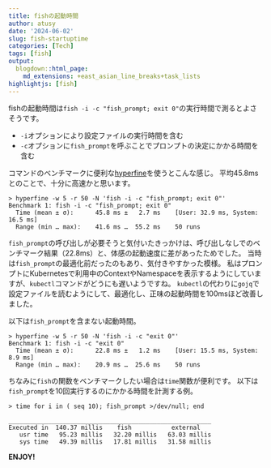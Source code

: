```yaml
---
title: fishの起動時間
author: atusy
date: '2024-06-02'
slug: fish-startuptime
categories: [Tech]
tags: [fish]
output:
  blogdown::html_page:
    md_extensions: +east_asian_line_breaks+task_lists
highlightjs: [fish]
---
```


fishの起動時間は`fish -i -c "fish_prompt; exit 0"`の実行時間で測るとよさそうです。

- `-i`オプションにより設定ファイルの実行時間を含む
- `-c`オプションに`fish_prompt`を呼ぶことでプロンプトの決定にかかる時間を含む

コマンドのベンチマークに便利な[hyperfine](https://github.com/sharkdp/hyperfine)を使うとこんな感じ。
平均45.8msとのことで、十分に高速かと思います。

```
> hyperfine -w 5 -r 50 -N 'fish -i -c "fish_prompt; exit 0"'
Benchmark 1: fish -i -c "fish_prompt; exit 0"
  Time (mean ± σ):      45.8 ms ±   2.7 ms    [User: 32.9 ms, System: 16.5 ms]
  Range (min … max):    41.6 ms …  55.2 ms    50 runs
```

`fish_prompt`の呼び出しが必要そうと気付いたきっかけは、呼び出しなしでのベンチマーク結果（22.8ms）と、体感の起動速度に差があったためでした。
当時は`fish_prompt`の最適化前だったのもあり、気付きやすかった模様。
私はプロンプトにKubernetesで利用中のContextやNamespaceを表示するようにしていますが、`kubectl`コマンドがどうにも遅いようですね。
`kubectl`の代わりに`gojq`で設定ファイルを読むようにして、最適化し、正味の起動時間を100msほど改善しました。

以下は`fish_prompt`を含まない起動時間。

```
> hyperfine -w 5 -r 50 -N 'fish -i -c "exit 0"'
Benchmark 1: fish -i -c "exit 0"
  Time (mean ± σ):      22.8 ms ±   1.2 ms    [User: 15.5 ms, System: 8.9 ms]
  Range (min … max):    20.9 ms …  25.6 ms    50 runs
```

ちなみに`fish`の関数をベンチマークしたい場合は`time`関数が便利です。
以下は`fish_prompt`を10回実行するのにかかる時間を計測する例。

```
> time for i in ( seq 10); fish_prompt >/dev/null; end

________________________________________________________
Executed in  140.37 millis    fish           external
   usr time   95.23 millis   32.20 millis   63.03 millis
   sys time   49.39 millis   17.81 millis   31.58 millis
```

**ENJOY!**
